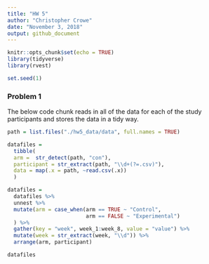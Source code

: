 ```yaml
---
title: "HW 5"
author: "Christopher Crowe"
date: "November 3, 2018"
output: github_document
---
```


```r
knitr::opts_chunk$set(echo = TRUE)
library(tidyverse)
library(rvest)

set.seed(1)
```

### Problem 1


The below code chunk reads in all of the data for each of the study participants and stores the data in a tidy way.
```r
path = list.files("./hw5_data/data", full.names = TRUE)

datafiles = 
  tibble(
  arm =  str_detect(path, "con"),
  participant = str_extract(path, "\\d+(?=.csv)"),
  data = map(.x = path, ~read.csv(.x))
  )

datafiles =
  datafiles %>% 
  unnest %>% 
  mutate(arm = case_when(arm == TRUE ~ "Control",
                         arm == FALSE ~ "Experimental")
  ) %>% 
  gather(key = "week", week_1:week_8, value = "value") %>% 
  mutate(week = str_extract(week, "\\d")) %>% 
  arrange(arm, participant)

datafiles

```


